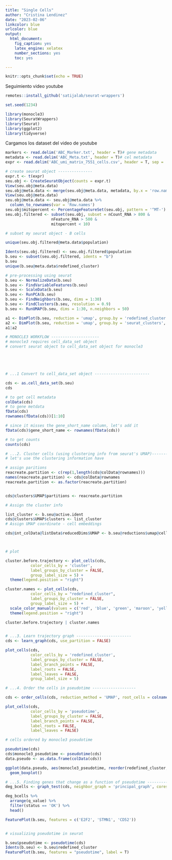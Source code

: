 ```yaml
---
title: "Single Cells"
author: "Cristina Lendinez"
date: "2023-02-06"
linkcolor: blue
urlcolor: blue
output:
  html_document: 
    fig_caption: yes
    latex_engine: xelatex
    number_sections: yes
    toc: yes

---
```


```r
knitr::opts_chunk$set(echo = TRUE)
```

Seguimiento video youtube

```r
remotes::install_github('satijalab/seurat-wrappers')
```


```r
set.seed(1234)

library(monocle3)
library(SeuratWrappers)
library(Seurat)
library(ggplot2)
library(tidyverse)
```

Cargamos los dataset del video de youtube

```r
markers <- read.delim('ABC_Marker.txt', header = T)# gene metadata
metadata <- read.delim('ABC_Meta.txt', header = T)# cel metadata
expr <- read.delim('ABC_umi_matrix_7551_cells.csv', header = T, sep = ',')#matriz de expresion
```

```r
# create seurat object ---------------
expr.t <- t(expr)
seu.obj <- CreateSeuratObject(counts = expr.t)
View(seu.obj@meta.data)
seu.obj@meta.data <- merge(seu.obj@meta.data, metadata, by.x = 'row.names', by.y = 'cell_id')
View(seu.obj@meta.data)
seu.obj@meta.data <- seu.obj@meta.data %>% 
  column_to_rownames(var = 'Row.names')
seu.obj$mitopercent <- PercentageFeatureSet(seu.obj, pattern = '^MT-')
seu.obj.filtered <- subset(seu.obj, subset = nCount_RNA > 800 &
                    nFeature_RNA > 500 &
                    mitopercent < 10)
```

```r
# subset my seurat object - B cells

unique(seu.obj.filtered@meta.data$population)
```

```r
Idents(seu.obj.filtered) <- seu.obj.filtered$population
b.seu <- subset(seu.obj.filtered, idents = "b")
b.seu
unique(b.seu@meta.data$redefined_cluster)
```

```r
# pre-processing using seurat
b.seu <- NormalizeData(b.seu)
b.seu <- FindVariableFeatures(b.seu)
b.seu <- ScaleData(b.seu)
b.seu <- RunPCA(b.seu)
b.seu <- FindNeighbors(b.seu, dims = 1:30)
b.seu <- FindClusters(b.seu, resolution = 0.9)
b.seu <- RunUMAP(b.seu, dims = 1:30, n.neighbors = 50)

a1 <- DimPlot(b.seu, reduction = 'umap', group.by = 'redefined_cluster', label = T)
a2 <- DimPlot(b.seu, reduction = 'umap', group.by = 'seurat_clusters', label = T)
a1|a2
```

```r
# MONOCLE3 WORKFLOW ---------------------
# monocle3 requires cell_data_set object
# convert seurat object to cell_data_set object for monocle3





# ...1 Convert to cell_data_set object ------------------------

cds <- as.cell_data_set(b.seu)
cds
```

```r
# to get cell metadata
colData(cds)
# to gene metdata
fData(cds)
rownames(fData(cds))[1:10]
```

```r
# since it misses the gene_short_name column, let's add it
fData(cds)$gene_short_name <- rownames(fData(cds))

# to get counts
counts(cds)

```

```r
# ...2. Cluster cells (using clustering info from seurat's UMAP)---------------------------
# let's use the clustering information have

# assign paritions
reacreate.partition <- c(rep(1,length(cds@colData@rownames)))
names(reacreate.partition) <- cds@colData@rownames
reacreate.partition <- as.factor(reacreate.partition)


cds@clusters$UMAP$partitions <- reacreate.partition
```

```r
# Assign the cluster info 

list_cluster <- b.seu@active.ident
cds@clusters$UMAP$clusters <- list_cluster
# Assign UMAP coordinate - cell embeddings

cds@int_colData@listData$reducedDims$UMAP <- b.seu@reductions$umap@cell.embeddings



# plot

cluster.before.trajectory <- plot_cells(cds,
           color_cells_by = 'cluster',
           label_groups_by_cluster = FALSE,
           group_label_size = 5) +
  theme(legend.position = "right")

cluster.names <- plot_cells(cds,
           color_cells_by = "redefined_cluster",
           label_groups_by_cluster = FALSE,
           group_label_size = 5) +
  scale_color_manual(values = c('red', 'blue', 'green', 'maroon', 'yellow', 'grey', 'cyan')) +
  theme(legend.position = "right")

cluster.before.trajectory | cluster.names



```

```r
# ...3. Learn trajectory graph ------------------------
cds <- learn_graph(cds, use_partition = FALSE)

plot_cells(cds,
           color_cells_by = 'redefined_cluster',
           label_groups_by_cluster = FALSE,
           label_branch_points = FALSE,
           label_roots = FALSE,
           label_leaves = FALSE,
           group_label_size = 5)

```

```r
# ...4. Order the cells in pseudotime -------------------

cds <- order_cells(cds, reduction_method = 'UMAP', root_cells = colnames(cds[,clusters(cds) == 5]))

plot_cells(cds,
           color_cells_by = 'pseudotime',
           label_groups_by_cluster = FALSE,
           label_branch_points = FALSE,
           label_roots = FALSE,
           label_leaves = FALSE)

```
```r
# cells ordered by monocle3 pseudotime

pseudotime(cds)
cds$monocle3_pseudotime <- pseudotime(cds)
data.pseudo <- as.data.frame(colData(cds))

ggplot(data.pseudo, aes(monocle3_pseudotime, reorder(redefined_cluster, monocle3_pseudotime, median), fill = redefined_cluster)) +
  geom_boxplot()


```


```r
# ...5. Finding genes that change as a function of pseudotime --------------------
deg_bcells <- graph_test(cds, neighbor_graph = 'principal_graph', cores = 4)

deg_bcells %>% 
  arrange(q_value) %>% 
  filter(status == 'OK') %>% 
  head()

FeaturePlot(b.seu, features = c('E2F2', 'STMN1', 'CD52'))


# visualizing pseudotime in seurat

b.seu$pseudotime <- pseudotime(cds)
Idents(b.seu) <- b.seu$redefined_cluster
FeaturePlot(b.seu, features = "pseudotime", label = T)

```

